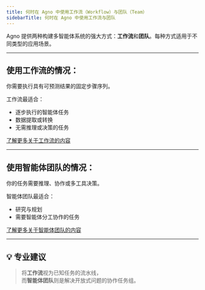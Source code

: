 ```yaml
---
title: 何时在 Agno 中使用工作流（Workflow）与团队（Team）
sidebarTitle: 何时在 Agno 中使用工作流与团队
---
```

Agno 提供两种构建多智能体系统的强大方式：**工作流**和**团队**。每种方式适用于不同类型的应用场景。

---

## 使用工作流的情况：

你需要执行具有可预测结果的固定步骤序列。

工作流最适合：

- 逐步执行的智能体任务  
- 数据提取或转换  
- 无需推理或决策的任务  

[了解更多关于工作流的内容](https://docs.agno.com/workflows/introduction)

---

## 使用智能体团队的情况：

你的任务需要推理、协作或多工具决策。

智能体团队最适合：

- 研究与规划  
- 需要智能体分工协作的任务  

[了解更多关于智能体团队的内容](https://docs.agno.com/teams/introduction)

---

## 💡 专业建议  

> 将**工作流**视为已知任务的流水线，  
> 而**智能体团队**则是解决开放式问题的协作任务组。